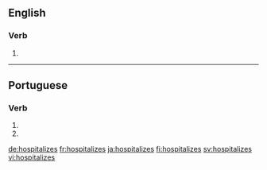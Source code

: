 ==English==

===Verb===
{{head|en}}

# {{en-third-person singular of|hospitalize}}

----

==Portuguese==

===Verb===
{{pt-verb-form}}

# {{conjugation of|hospitalizar||2|s|present|subjunctive|lang=pt}}
# {{conjugation of|hospitalizar||2|s|negative|imperative|lang=pt}}

[[de:hospitalizes]]
[[fr:hospitalizes]]
[[ja:hospitalizes]]
[[fi:hospitalizes]]
[[sv:hospitalizes]]
[[vi:hospitalizes]]
